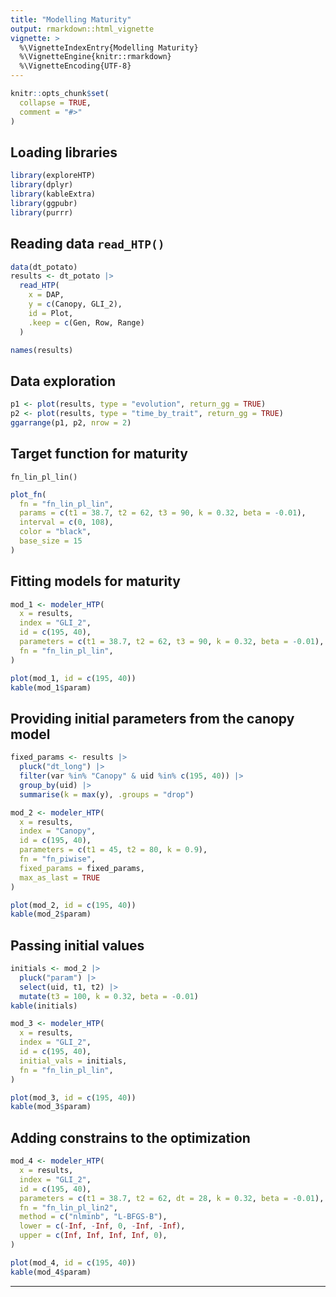 ```yaml
---
title: "Modelling Maturity"
output: rmarkdown::html_vignette
vignette: >
  %\VignetteIndexEntry{Modelling Maturity}
  %\VignetteEngine{knitr::rmarkdown}
  %\VignetteEncoding{UTF-8}
---
```


```r
knitr::opts_chunk$set(
  collapse = TRUE,
  comment = "#>"
)
```

## Loading libraries

```r
library(exploreHTP)
library(dplyr)
library(kableExtra)
library(ggpubr)
library(purrr)
```

## Reading data `read_HTP()`

```r
data(dt_potato)
results <- dt_potato |>
  read_HTP(
    x = DAP,
    y = c(Canopy, GLI_2),
    id = Plot,
    .keep = c(Gen, Row, Range)
  )
```

```r
names(results)
```

## Data exploration

```r
p1 <- plot(results, type = "evolution", return_gg = TRUE)
p2 <- plot(results, type = "time_by_trait", return_gg = TRUE)
ggarrange(p1, p2, nrow = 2)
```

## Target function for maturity

`fn_lin_pl_lin()`

\begin{equation}
f(t; t_1, t_2, t_3, k, \beta) =
\begin{cases}
0 & \text{if } t < t_1 \\
\dfrac{k}{t_2 - t_1} \cdot (t - t_1) & \text{if } t_1 \leq t \leq t_2 \\
k & \text{if } t_2 \leq t \leq t_3 \\
k + \beta \cdot (t - t_3) & \text{if } t > t_3
\end{cases}
\end{equation}

```r
plot_fn(
  fn = "fn_lin_pl_lin",
  params = c(t1 = 38.7, t2 = 62, t3 = 90, k = 0.32, beta = -0.01),
  interval = c(0, 108), 
  color = "black", 
  base_size = 15
)
```

## Fitting models for maturity

```r
mod_1 <- modeler_HTP(
  x = results,
  index = "GLI_2",
  id = c(195, 40),
  parameters = c(t1 = 38.7, t2 = 62, t3 = 90, k = 0.32, beta = -0.01),
  fn = "fn_lin_pl_lin",
)
```


```r
plot(mod_1, id = c(195, 40))
kable(mod_1$param)
```

## Providing initial parameters from the canopy model

```r
fixed_params <- results |>
  pluck("dt_long") |>
  filter(var %in% "Canopy" & uid %in% c(195, 40)) |>
  group_by(uid) |>
  summarise(k = max(y), .groups = "drop")
```

```r
mod_2 <- modeler_HTP(
  x = results,
  index = "Canopy",
  id = c(195, 40),
  parameters = c(t1 = 45, t2 = 80, k = 0.9),
  fn = "fn_piwise",
  fixed_params = fixed_params,
  max_as_last = TRUE
)
```

```r
plot(mod_2, id = c(195, 40))
kable(mod_2$param)
```

## Passing initial values

```r
initials <- mod_2 |>
  pluck("param") |>
  select(uid, t1, t2) |>
  mutate(t3 = 100, k = 0.32, beta = -0.01)
kable(initials)
```

```r
mod_3 <- modeler_HTP(
  x = results,
  index = "GLI_2",
  id = c(195, 40),
  initial_vals = initials,
  fn = "fn_lin_pl_lin",
)
```

```r
plot(mod_3, id = c(195, 40))
kable(mod_3$param)
```


## Adding constrains to the optimization

```r
mod_4 <- modeler_HTP(
  x = results,
  index = "GLI_2",
  id = c(195, 40),
  parameters = c(t1 = 38.7, t2 = 62, dt = 28, k = 0.32, beta = -0.01),
  fn = "fn_lin_pl_lin2",
  method = c("nlminb", "L-BFGS-B"),
  lower = c(-Inf, -Inf, 0, -Inf, -Inf),
  upper = c(Inf, Inf, Inf, Inf, 0),
)
```

```r
plot(mod_4, id = c(195, 40))
kable(mod_4$param)
```

<hr>
